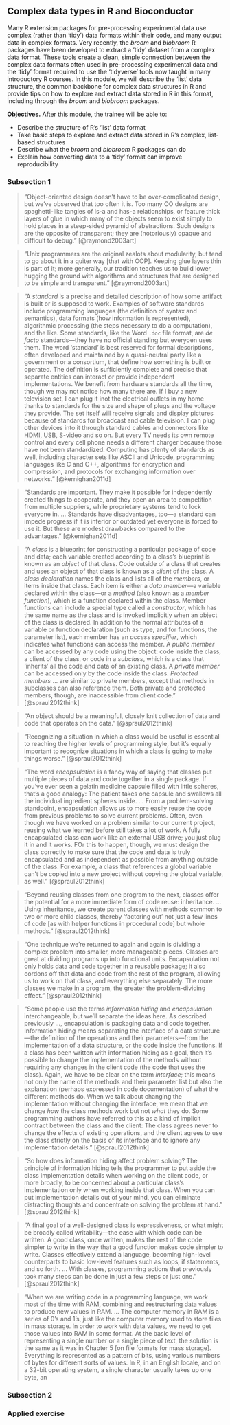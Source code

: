 ## Complex data types in R and Bioconductor

Many R extension packages for pre-processing experimental data use complex
(rather than 'tidy') data formats within their code, and many output data in
complex formats. Very recently, the *broom* and *biobroom* R
packages have been developed to extract a 'tidy' dataset from a complex data
format. These tools create a clean, simple connection between the complex data
formats often used in pre-processing experimental data and the 'tidy' format
required to use the 'tidyverse' tools now taught in many introductory R courses.
In this module, we will describe the 'list' data structure, the common backbone
for complex data structures in R and provide tips on how to explore and extract
data stored in R in this format, including through the *broom* and
*biobroom* packages.

**Objectives.** After this module, the trainee will be able to:

- Describe the structure of R's 'list' data format 
- Take basic steps to explore and extract data stored in R's complex, list-based
structures
- Describe what the *broom* and *biobroom* R packages can do 
- Explain how converting data to a 'tidy' format can improve reproducibility

### Subsection 1

> "Object-oriented design doesn't have to be over-complicated design, but we've 
observed that too often it is. Too many OO designs are spaghetti-like tangles of 
is-a and has-a relationships, or feature thick layers of glue in which many of the
objects seem to exist simply to hold places in a steep-sided pyramid of abstractions. 
Such designs are the opposite of transparent; they are (notoriously) opaque and 
difficult to debug." [@raymond2003art]

> "Unix programmers are the original zealots about modularity, but tend to go about it
in a quiter way [that with OOP]. Keeping glue layers thin is part of it; more generally, 
our tradition teaches us to build lower, hugging the ground with algorithms and structures
that are designed to be simple and transparent." [@raymond2003art]

> "A *standard* is a precise and detailed description of how some artifact is built
or is supposed to work. Examples of software standards include programming 
languages (the definition of syntax and semantics), data formats (how information is
represented), algorithmic processing (the steps necessary to do a computation), and
the like. Some standards, like the Word `.doc` file format, are *de facto* standards---they
have no official standing but everyoen uses them. The word 'standard' is best reserved for
formal descriptions, often developed and maintained by a quasi-neutral party like a 
government or a consortium, that define how something is built or operated. The definition 
is sufficiently complete and precise that separate entities can interact or provide independent
implementations. We benefit from hardware standards all the time, though we may not notice 
how many there are. If I buy a new television set, I can plug it inot the electrical outlets
in my home thanks to standards for the size and shape of plugs and the voltage they provide. 
The set itself will receive signals and display pictures because of standards for broadcast
and cable television. I can plug other devices into it through standard cables and connectors 
like HDMI, USB, S-video and so on. But every TV needs its own remote control and every cell
phone needs a different charger because those have not been standardized. Computing has plenty
of standards as well, including character sets like ASCII and Unicode, programming languages
like C and C++, algorithms for encryption and compression, and protocols for exchanging
information over networks." [@kernighan2011d]

> "Standards are important. They make it possible for independently created things to cooperate, 
and they open an area to competition from multiple suppliers, while proprietary systems tend
to lock everyone in. ... Standards have disadvantages, too---a standard can impede progress if
it is inferior or outdated yet everyone is forced to use it. But these are modest drawbacks
compared to the advantages." [@kernighan2011d]

> "A *class* is a blueprint for constructing a particular package of code and data; each 
variable created according to a class's blueprint is known as an *object* of that class. 
Code outside of a class that creates and uses an object of that class is known as a *client*
of the class. A *class declaration* names the class and lists all of the *members*, or 
items inside that class. Each item is either a *data member*---a variable declared within the
class---or a *method* (also known as a *member function*), which is a function declared within
the class. Member functions can include a special type called a *constructor*, which has the 
same name as the class and is invoked implicitly when an object of the class is declared. 
In addition to the normal attributes of a variable or function declaration (such as type, and 
for functions, the parameter list), each member has an *access specifier*, which indicates 
what functions can access the member. A *public member* can be accessed by any code using the 
object: code inside the class, a client of the class, or code in a *subclass*, which is a class
that 'inherits' all the code and data of an existing class. A *private member* can be 
accessed only by the code inside the class. *Protected members* ... are similar to private 
members, except that methods in subclasses can also reference them. Both private and 
protected members, though, are inaccessible from client code." [@spraul2012think]

> "An object should be a meaningful, closely knit collection of data and code that operates
on the data." [@spraul2012think]

> "Recognizing a situation in which a class would be useful is essential to reaching the 
higher levels of programming style, but it's equally important to recognize situations in 
which a class is going to make things worse." [@spraul2012think]

> "The word *encapsulation* is a fancy way of saying that classes put multiple pieces of 
data and code together in a single package. If you've ever seen a gelatin medicine capsule
filled with little spheres, that's a good analogy: The patient takes one capsule and swallows
all the individual ingredient spheres inside. ... From a problem-solving standpoint, 
encapsulation allows us to more easily reuse the code from previous problems to solve current
problems. Often, even though we have worked on a problem similar to our current project, 
reusing what we learned before still takes a lot of work. A fully encapsulated class can 
work like an external USB drive; you just plug it in and it works. FOr this to happen, 
though, we must design the class correctly to make sure that the code and data is truly 
encapsulated and as independent as possible from anything outside of the class. For example, 
a class that references a global variable can't be copied into a new project without 
copying the global variable, as well." [@spraul2012think]

> "Beyond reusing classes from one program to the next, classes offer the potential for
a more immediate form of code reuse: inheritance. ... Using inheritance, we create parent
classes with methods common to two or more child classes, thereby 'factoring out' not 
just a few lines of code [as with helper functions in procedural code] but whole methods."
[@spraul2012think]

> "One technique we're returned to again and again is dividing a complex problem into 
smaller, more manageable pieces. Classes are great at dividing programs up into functional
units. Encapsulation not only holds data and code together in a reusable package; it also
cordons off that data and code from the rest of the program, allowing us to work on that 
class, and everything else separately. The more classes we make in a program, the greater
the problem-dividing effect." [@spraul2012think]

> "Some people use the terms *information hiding* and *encapsulation* interchangeable, but
we'll separate the ideas here. As described previously ..., encapsulation is 
packaging data and code together. Information hiding means separating the interface of a 
data structure---the definition of the operations and their parameters---from the implementation
of a data structure, or the code inside the functions. If a class has been written with 
information hiding as a goal, then it's possible to change the implementation of the methods
without requiring any changes in the client code (the code that uses the class). Again, we
have to be clear on the term *interface*; this means not only the name of the methods and
their parameter list but also the explanation (perhaps expressed in code documentation) of 
what the different methods do. When we talk about changing the implementation without 
changing the interface, we mean that we change *how* the class methods work but not 
*what* they do. Some programming authors have referred to this as a kind of implicit contract
between the class and the client: The class agrees never to change the effects of 
existing operations, and the client agrees to use the class strictly on the basis of its
interface and to ignore any implementation details." [@spraul2012think]

> "So how does information hiding affect problem solving? The principle of information hiding 
tells the programmer to put aside the class implementation details when working on the 
client code, or more broadly, to be concerned about a particular class's implementation
only when working inside that class. When you can put implementation details out of your
mind, you can eliminate distracting thoughts and concentrate on solving the problem at hand."
[@spraul2012think]

> "A final goal of a well-designed class is expressiveness, or what might be broadly called
writability---the ease with which code can be written. A good class, once written, makes
the rest of the code simpler to write in the way that a good function makes code simpler to
write. Classes effectively extend a language, becoming high-level counterparts to basic
low-level features such as loops, if statements, and so forth. ... With classes, programming
actions that previously took many steps can be done in just a few steps or just one."
[@spraul2012think]

> "When we are writing code in a programming language, we work most of the time with RAM, 
combining and restructuring data values to produce new values in RAM. ... The computer memory
in RAM is a series of 0's and 1's, just like the computer memory used to store files in mass
storage. In order to work with data values, we need to get those values into RAM in some
format. At the basic level of representing a single number or a single piece of text, the 
solution is the same as it was in Chapter 5 [on file formats for mass storage]. Everything
is represented as a pattern of bits, using various numbers of bytes for different sorts of
values. In R, in an English locale, and on a 32-bit operating system, a single character
usually takes up one byte, an 

### Subsection 2

### Applied exercise


